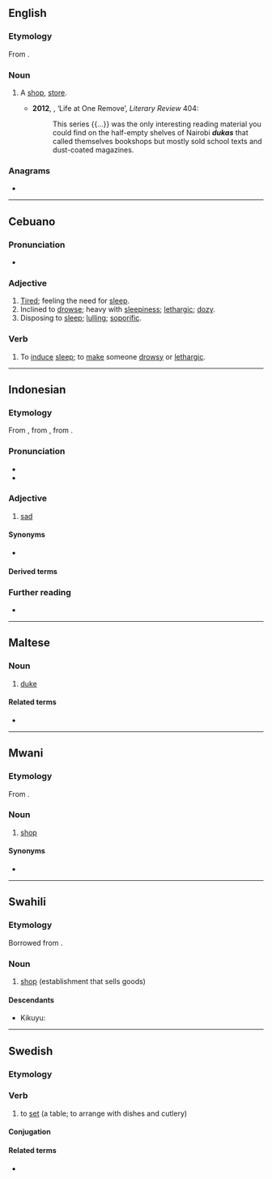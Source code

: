 ==English==

===Etymology===
From {{etyl|sw|en}} {{m|sw|duka}}.

===Noun===
{{en-noun}}

# {{lb|en|Kenya}} A [[shop]], [[store]].
#* '''2012''', {{w|Aidan Hartley}}, ‘Life at One Remove’, ''Literary Review'' 404:
#*: This series {{...}} was the only interesting reading material you could find on the half-empty shelves of Nairobi '''''dukas''''' that called themselves bookshops but mostly sold school texts and dust-coated magazines.

===Anagrams===
* {{anagrams|en|a=adku|kuda}}

----

==Cebuano==

===Pronunciation===
* {{hyphenation|du|ka|lang=ceb}}

===Adjective===
{{head|ceb|adjective}}

# [[tired|Tired]]; feeling the need for [[sleep]].
# Inclined to [[drowse]]; heavy with [[sleepiness]]; [[lethargic]]; [[dozy]].
# Disposing to [[sleep]]; [[lulling]]; [[soporific]].

===Verb===
{{head|ceb|verb}}

# To [[induce]] [[sleep]]; to [[make]] someone [[drowsy]] or [[lethargic]].

----
==Indonesian==

===Etymology===
From {{inh|id|ms|duka}}, from {{der|id|pi|dukkha}}, from {{der|id|sa|दुःख}}.

===Pronunciation===
* {{IPA|/du.ka/||lang=id}}
* {{hyphenation|du|ka|lang=id}}

===Adjective===
{{head|id|adjective}}
# [[sad]]

====Synonyms====
* {{l|id|sedih}}

====Derived terms====
{{der2|lang=id|
| berduka
| kedukaan
| mendukai
| mendukakan
| duka cita
| duka nestapa
| duka ria
|}}

===Further reading===
* {{R:KBBI Daring}}
----

==Maltese==

===Noun===
{{mt-noun|m|duki}}

# [[duke]]

====Related terms====
* {{l|mt|dukessa}}

----

==Mwani==

===Etymology===
From {{etyl|ar|wmw}} {{m|ar|دُكَّان}}.

===Noun===
{{wmw-noun|5}}

# {{lb|wmw|Nsimbwa}} [[shop]]

====Synonyms====
* {{l|wmw|lozya}}

----

==Swahili==

===Etymology===
Borrowed from {{bor|sw|ar|دُكَّان}}.

===Noun===
{{sw-noun|ma}}

# [[shop]] (establishment that sells goods)

====Descendants====
* Kikuyu: {{l|ki|nduka}}

----

==Swedish==

===Etymology===
{{suffix|sv|duk|a}}

===Verb===
{{head|sv|verb}}

# to [[set]] (a table; to arrange with dishes and cutlery)

====Conjugation====
{{sv-conj-wk}}

====Related terms====
* {{l|sv|dukning}}